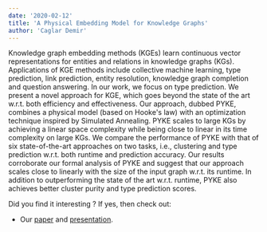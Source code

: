 ```yaml
---
date: '2020-02-12'
title: 'A Physical Embedding Model for Knowledge Graphs'
author: 'Caglar Demir'
---
```



Knowledge graph embedding methods (KGEs) learn continuous vector representations for entities and relations in knowledge graphs (KGs). Applications of KGE methods include collective machine learning, type prediction, link prediction, entity resolution, knowledge graph completion and question answering. In our work, we focus on type prediction. We present a novel approach for KGE, which goes beyond the state of the art w.r.t. both efficiency and effectiveness. Our approach, dubbed PYKE, combines a physical model (based on Hooke's law) with an optimization technique inspired by Simulated Annealing. PYKE scales to large KGs by achieving a linear space complexity while being close to linear in its time complexity on large KGs. We compare the performance of PYKE with that of six state-of-the-art approaches on two tasks, i.e., clustering and type prediction w.r.t. both runtime and prediction accuracy. Our results corroborate our formal analysis of PYKE and suggest that our approach scales close to linearly with the size of the input graph w.r.t. its runtime. In addition to outperforming the state of the art w.r.t. runtime, PYKE also achieves better cluster purity and type prediction scores.

  
  

Did you find it interesting ? If yes, then check out:

-   Our [paper](https://arxiv.org/abs/2001.07418) and [presentation](https://www.youtube.com/watch?v=2Yy-5P3fx9U).
